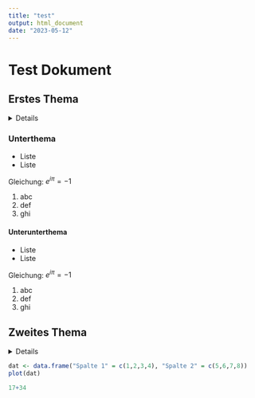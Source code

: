 ```yaml
---
title: "test"
output: html_document
date: "2023-05-12"
---
```


# Test Dokument

## Erstes Thema 


<details>
Dies ist ein versteckter Textbaustein.
</details> 

### Unterthema 

- Liste
- Liste

Gleichung: $e^{i\pi} = -1$

1. abc
2. def
3. ghi

#### Unterunterthema

- Liste
- Liste

Gleichung: $e^{i\pi} = -1$

1. abc
2. def
3. ghi

## Zweites Thema

<details>
```r
7*3
```
</details> 

```r
dat <- data.frame("Spalte 1" = c(1,2,3,4), "Spalte 2" = c(5,6,7,8))
plot(dat)
```

```r
17+34
```





